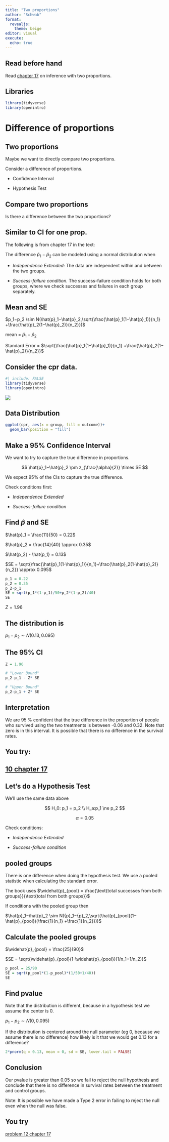 ```yaml
---
title: "Two proportions"
author: "Schwab"
format: 
  revealjs:
    theme: beige
editor: visual
execute: 
  echo: true
---
```

## Read before hand

Read [chapter 17](https://openintro-ims.netlify.app/inference-two-props) on inference with two proportions. 

## Libraries

```r
library(tidyverse)
library(openintro)
```

# Difference of proportions

## Two proportions

Maybe we want to directly compare two proportions.

Consider a difference of proportions.

-   Confidence Interval

-   Hypothesis Test

## Compare two proportions

Is there a difference between the two proportions?

## Similar to CI for one prop.

The following is from chapter 17 in the text:

The difference $\hat{p}_1−\hat{p}_2$ can be modeled using a normal distribution when

-   *Independence Extended:* The data are independent within and between the two groups.

-   *Success-failure condition.* The success-failure condition holds for both groups, where we check successes and failures in each group separately.

## Mean and SE

$p_1−p_2 \sim N(\hat{p}_1−\hat{p}_2,\sqrt{\frac{\hat{p}_1(1−\hat{p}_1)}{n_1} +\frac{\hat{p}_2(1−\hat{p}_2)}{n_2}})$

mean = $\hat{p}_1−\hat{p}_2$

Standard Error = $\sqrt{\frac{\hat{p}_1(1−\hat{p}_1)}{n_1} +\frac{\hat{p}_2(1−\hat{p}_2)}{n_2}}$

## Consider the cpr data.

```r
#| include: FALSE
library(tidyverse)
library(openintro)
```

![](gfx/cpr.png)

## Data Distribution

```r
ggplot(cpr, aes(x = group, fill = outcome))+
  geom_bar(position = "fill")
```

## Make a 95% Confidence Interval

We want to try to capture the true difference in proportions.

$$
\hat{p}_1−\hat{p}_2  \pm z_{\frac{\alpha}{2}} \times SE
$$

We expect 95% of the CIs to capture the true difference.

Check conditions first:

-   *Independence Extended*

-   *Success-failure condition*

## Find $\hat{p}$ and SE

$\hat{p}_1 = \frac{11}{50} = 0.22$

$\hat{p}_2 = \frac{14}{40} \approx 0.35$

$\hat{p_2} - \hat{p_1} = 0.13$

$SE = \sqrt{\frac{\hat{p}_1(1-\hat{p}_1)}{n_1}+\frac{\hat{p}_2(1-\hat{p}_2)}{n_2}} \approx 0.095$

```r
p_1 = 0.22
p_2 = 0.35
p_2-p_1
SE = sqrt(p_1*(1-p_1)/50+p_2*(1-p_2)/40)
SE
```

$Z = 1.96$

## The distribution is 

${p}_1−{p}_2 \sim N(0.13,0.095)$

## The 95% CI

```r
Z = 1.96

# "Lower Bound"
p_2-p_1 - Z* SE

# "Upper Bound"
p_2-p_1 + Z* SE


```

## Interpretation 

We are 95 % confident that the true difference in the proportion of people who survived using the two treatments is between -0.06 and 0.32. Note that zero is in this interval. It is possible that there is no difference in the survival rates.

## You try:

## [10 chapter 17](https://openintro-ims.netlify.app/inference-two-props#sec-chp17-exercises)

## Let's do a Hypothesis Test

We'll use the same data above

$$
H_0: p_1 = p_2 \\
H_a:p_1 \ne p_2 
$$

$$
\alpha = 0.05
$$

Check conditions:

-   *Independence Extended*

-   *Success-failure condition*

## pooled groups

There is one difference when doing the hypothesis test. We use a pooled statistic when calculating the standard error.

The book uses $\widehat{p}_{pool} = \frac{\text{total successes from both groups}}{\text{total from both groups}}$

If conditions with the pooled group then

$\hat{p}_1−\hat{p}_2 \sim N({p}_1−{p}_2,\sqrt{\hat{p}_{pool}(1−\hat{p}_{pool})(\frac{1}{n_1} +\frac{1}{n_2}}))$

## Calculate the pooled groups

$\widehat{p}_{pool} = \frac{25}{90}$

$SE = \sqrt{\widehat{p}_{pool}(1-\widehat{p}_{pool})(1/n_1+1/n_2)}$

```r
p_pool = 25/90
SE = sqrt(p_pool*(1-p_pool)*(1/50+1/40))
SE
```

## Find pvalue
Note that the distribution is different, because in a hypothesis test we assume the center is 0. 

${p}_1−{p}_2 \sim N(0,0.095)$

If the distribution is centered around the null parameter (eg 0, because we assume there is no difference) how likely is it that we would get 0.13 for a difference? 

```r
2*pnorm(q = 0.13, mean = 0, sd = SE, lower.tail = FALSE)
```

## Conclusion

Our pvalue is greater than 0.05 so we fail to reject the null hypothesis and conclude that there is no difference in survival rates between the treatment and control groups.

Note: It is possible we have made a Type 2 error in failing to reject the null even when the null was false.

## You try 

[problem 12 chapter 17](https://openintro-ims.netlify.app/inference-two-props#sec-chp17-exercises)
